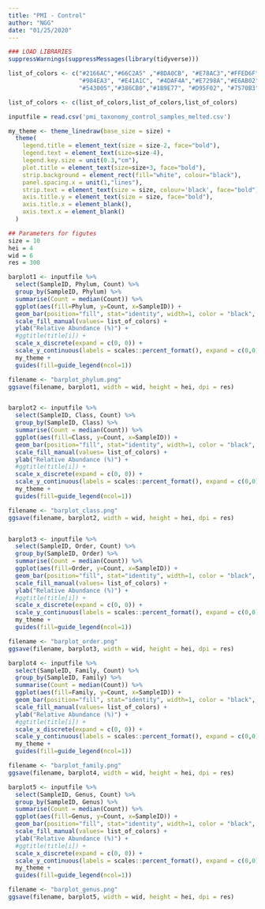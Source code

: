 ```yaml
---
title: "PMI - Control"
author: "NGG"
date: "01/25/2020"
---
```


```r
### LOAD LIBRARIES
suppressWarnings(suppressMessages(library(tidyverse)))

list_of_colors <- c("#2166AC","#66C2A5" ,"#8DA0CB", "#E78AC3","#FFED6F","#F4A582",
                    "#984EA3", "#E41A1C", "#4DAF4A","#E7298A","#E6AB02","#A6D854","#666666",
                    "#543005","#386CB0","#1B9E77", "#D95F02", "#7570B3","#B3B3B3") # 21 colors

list_of_colors <- c(list_of_colors,list_of_colors,list_of_colors)

inputfile = read.csv('pmi_taxonomy_control_samples_melted.csv')

my_theme <- theme_linedraw(base_size = size) +
  theme(
    legend.title = element_text(size = size-2, face="bold"),
    legend.text = element_text(size=size-4),
    legend.key.size = unit(0.3,"cm"),
    plot.title = element_text(size=size+3, face="bold"),
    strip.background = element_rect(fill="white", colour="black"), 
    panel.spacing.x = unit(1,"lines"),
    strip.text = element_text(size = size, colour='black', face="bold"),
    axis.title.y = element_text(size = size, face="bold"),
    axis.title.x = element_blank(),
    axis.text.x = element_blank()
  )

```


```r
## Parameters for figutes
size = 10
hei = 4
wid = 6
res = 300

barplot1 <- inputfile %>% 
  select(SampleID, Phylum, Count) %>% 
  group_by(SampleID, Phylum) %>% 
  summarise(Count = median(Count)) %>%
  ggplot(aes(fill=Phylum, y=Count, x=SampleID)) +
  geom_bar(position="fill", stat="identity", width=1, color = "black", size = 0.1) +
  scale_fill_manual(values= list_of_colors) +
  ylab("Relative Abundance (%)") + 
  #ggtitle(title[i]) +
  scale_x_discrete(expand = c(0, 0)) +
  scale_y_continuous(labels = scales::percent_format(), expand = c(0,0)) +
  my_theme +
  guides(fill=guide_legend(ncol=1))

filename <- "barplot_phylum.png"
ggsave(filename, barplot1, width = wid, height = hei, dpi = res)


barplot2 <- inputfile %>% 
  select(SampleID, Class, Count) %>% 
  group_by(SampleID, Class) %>% 
  summarise(Count = median(Count)) %>%
  ggplot(aes(fill=Class, y=Count, x=SampleID)) +
  geom_bar(position="fill", stat="identity", width=1, color = "black", size = 0.1) +
  scale_fill_manual(values= list_of_colors) +
  ylab("Relative Abundance (%)") + 
  #ggtitle(title[i]) +
  scale_x_discrete(expand = c(0, 0)) +
  scale_y_continuous(labels = scales::percent_format(), expand = c(0,0)) +
  my_theme +
  guides(fill=guide_legend(ncol=1))

filename <- "barplot_class.png"
ggsave(filename, barplot2, width = wid, height = hei, dpi = res)


barplot3 <- inputfile %>% 
  select(SampleID, Order, Count) %>% 
  group_by(SampleID, Order) %>% 
  summarise(Count = median(Count)) %>%
  ggplot(aes(fill=Order, y=Count, x=SampleID)) +
  geom_bar(position="fill", stat="identity", width=1, color = "black", size = 0.1) +
  scale_fill_manual(values= list_of_colors) +
  ylab("Relative Abundance (%)") + 
  #ggtitle(title[i]) +
  scale_x_discrete(expand = c(0, 0)) +
  scale_y_continuous(labels = scales::percent_format(), expand = c(0,0)) +
  my_theme +
  guides(fill=guide_legend(ncol=1))

filename <- "barplot_order.png"
ggsave(filename, barplot3, width = wid, height = hei, dpi = res)

barplot4 <- inputfile %>% 
  select(SampleID, Family, Count) %>% 
  group_by(SampleID, Family) %>% 
  summarise(Count = median(Count)) %>%
  ggplot(aes(fill=Family, y=Count, x=SampleID)) +
  geom_bar(position="fill", stat="identity", width=1, color = "black", size = 0.1) +
  scale_fill_manual(values= list_of_colors) +
  ylab("Relative Abundance (%)") + 
  #ggtitle(title[i]) +
  scale_x_discrete(expand = c(0, 0)) +
  scale_y_continuous(labels = scales::percent_format(), expand = c(0,0)) +
  my_theme +
  guides(fill=guide_legend(ncol=1))

filename <- "barplot_family.png"
ggsave(filename, barplot4, width = wid, height = hei, dpi = res)

barplot5 <- inputfile %>% 
  select(SampleID, Genus, Count) %>% 
  group_by(SampleID, Genus) %>% 
  summarise(Count = median(Count)) %>%
  ggplot(aes(fill=Genus, y=Count, x=SampleID)) +
  geom_bar(position="fill", stat="identity", width=1, color = "black", size = 0.1) +
  scale_fill_manual(values= list_of_colors) +
  ylab("Relative Abundance (%)") + 
  #ggtitle(title[i]) +
  scale_x_discrete(expand = c(0, 0)) +
  scale_y_continuous(labels = scales::percent_format(), expand = c(0,0)) +
  my_theme +
  guides(fill=guide_legend(ncol=1))

filename <- "barplot_genus.png"
ggsave(filename, barplot5, width = wid, height = hei, dpi = res)
```

